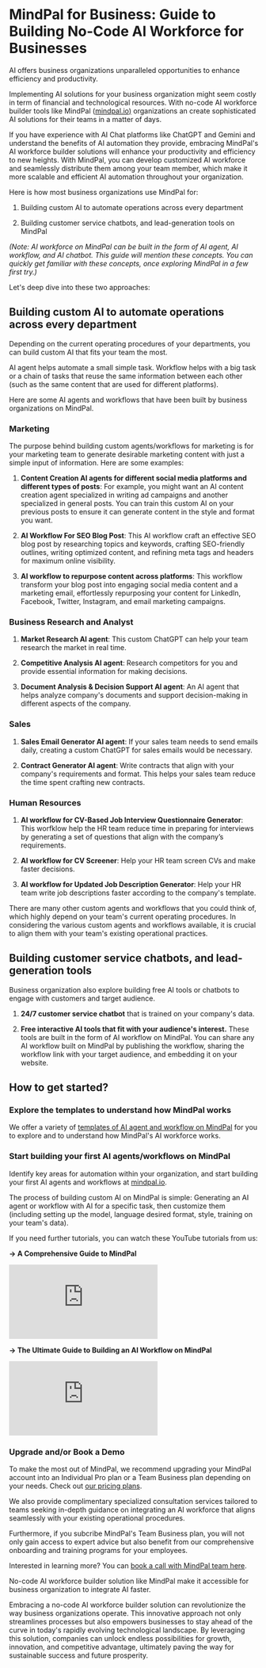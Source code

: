 # MindPal for Business: Guide to Building No-Code AI Workforce for Businesses

AI offers business organizations unparalleled opportunities to enhance efficiency and productivity.

Implementing AI solutions for your business organization might seem costly in term of financial and technological resources. With no-code AI workforce builder tools like MindPal ([mindpal.io](http://mindpal.io)[)](http://mindpal.io/) organizations an create sophisticated AI solutions for their teams in a matter of days.

If you have experience with AI Chat platforms like ChatGPT and Gemini and understand the benefits of AI automation they provide, embracing MindPal's AI workforce builder solutions will enhance your productivity and efficiency to new heights. With MindPal, you can develop customized AI workforce and seamlessly distribute them among your team member, which make it more scalable and efficient AI automation throughout your organization.

Here is how most business organizations use MindPal for:

1. Building custom AI to automate operations across every department

2. Building customer service chatbots, and lead-generation tools on MindPal

_(Note: AI workforce on MindPal can be built in the form of AI agent, AI workflow, and AI chatbot. This guide will mention these concepts. You can quickly get familiar with these concepts, once exploring MindPal in a few first try.)_

Let's deep dive into these two approaches:

## Building custom AI to automate operations across every department

Depending on the current operating procedures of your departments, you can build custom AI that fits your team the most.

AI agent helps automate a small simple task. Workflow helps with a big task or a chain of tasks that reuse the same information between each other (such as the same content that are used for different platforms).

Here are some AI agents and workflows that have been built by business organizations on MindPal.

### Marketing

The purpose behind building custom agents/workflows for marketing is for your marketing team to generate desirable marketing content with just a simple input of information. Here are some examples:

1.  **Content Creation AI agents for different social media platforms and different types of posts**: For example, you might want an AI content creation agent specialized in writing ad campaigns and another specialized in general posts. You can train this custom AI on your previous posts to ensure it can generate content in the style and format you want.
    
2. **AI Workflow For SEO Blog Post**: This AI workflow craft an effective SEO blog post by researching topics and keywords, crafting SEO-friendly outlines, writing optimized content, and refining meta tags and headers for maximum online visibility.
    
3. **AI workflow to repurpose content across platforms**: This workflow transform your blog post into engaging social media content and a marketing email, effortlessly repurposing your content for LinkedIn, Facebook, Twitter, Instagram, and email marketing campaigns.
    

### Business Research and Analyst

1. **Market Research AI agent**: This custom ChatGPT can help your team research the market in real time.
    
2. **Competitive Analysis AI agent**: Research competitors for you and provide essential information for making decisions.
    
3. **Document Analysis & Decision Support AI agent**: An AI agent that helps analyze company's documents and support decision-making in different aspects of the company.
    

### Sales

1. **Sales Email Generator AI agent**: If your sales team needs to send emails daily, creating a custom ChatGPT for sales emails would be necessary.
    
2. **Contract Generator AI agent**: Write contracts that align with your company's requirements and format. This helps your sales team reduce the time spent crafting new contracts.
    
### Human Resources

1. **AI workflow for CV-Based Job Interview Questionnaire Generator**: This worfklow help the HR team reduce time in preparing for interviews by generating a set of questions that align with the company’s requirements.
    
2. **AI workflow for CV Screener**: Help your HR team screen CVs and make faster decisions.
    
3. **AI workflow for Updated Job Description Generator**: Help your HR team write job descriptions faster according to the company's template.
        
There are many other custom agents and workflows that you could think of, which highly depend on your team's current operating procedures. In considering the various custom agents and workflows available, it is crucial to align them with your team's existing operational practices.

## Building customer service chatbots, and lead-generation tools

Business organization also explore building free AI tools or chatbots to engage with customers and target audience.

1. **24/7 customer service chatbot** that is trained on your company's data.
    
2. **Free interactive AI tools that fit with your audience's interest.** These tools are built in the form of AI workflow on MindPal. You can share any AI workflow built on MindPal by publishing the workflow, sharing the workflow link with your target audience, and embedding it on your website.
    
## How to get started?


<Steps>

### Explore the templates to understand how MindPal works
    
We offer a variety of [templates of AI agent and workflow on MindPal](https://mindpal.space/workflow) for you to explore and to understand how MindPal's AI workforce works.

### Start building your first AI agents/workflows on MindPal
    
Identify key areas for automation within your organization, and start building your first AI agents and workflows at [mindpal.io](https://mindpal.io).

The process of building custom AI on MindPal is simple: Generating an AI agent or workflow with AI for a specific task, then customize them (including setting up the model, language desired format, style, training on your team's data).

If you need further tutorials, you can watch these YouTube tutorials from us:

**→ A Comprehensive Guide to MindPal**

<iframe
  style={{ width: "100%", aspectRatio: "16/9", marginTop: "32px" }}
  src="https://www.youtube.com/embed/IY2Hze0-tWs"
  title="YouTube video player"
  frameBorder="0"
  allow="accelerometer; autoplay; clipboard-write; encrypted-media; gyroscope; picture-in-picture; web-share"
  allowFullScreen
></iframe>

**→ The Ultimate Guide to Building an AI Workflow on MindPal**

<iframe
  style={{ width: "100%", aspectRatio: "16/9", marginTop: "32px" }}
  src="https://www.youtube.com/embed/dZVskx8xUJE"
  title="YouTube video player"
  frameBorder="0"
  allow="accelerometer; autoplay; clipboard-write; encrypted-media; gyroscope; picture-in-picture; web-share"
  allowFullScreen
></iframe>

### Upgrade and/or Book a Demo

To make the most out of MindPal, we recommend upgrading your MindPal account into an Individual Pro plan or a Team Business plan depending on your needs. Check out [our pricing plans](https://mindpal.space/pricing).
    
We also provide complimentary specialized consultation services tailored to teams seeking in-depth guidance on integrating an AI workforce that aligns seamlessly with your existing operational procedures.

Furthermore, if you subcribe MindPal's Team Business plan, you will not only gain access to expert advice but also benefit from our comprehensive onboarding and training programs for your employees.

Interested in learning more? You can [book a call with MindPal team here](https://cal.com/mindpal/demo).

</Steps>

No-code AI workforce builder solution like MindPal make it accessible for business organization to integrate AI faster.

Embracing a no-code AI workforce builder solution can revolutionize the way business organizations operate. This innovative approach not only streamlines processes but also empowers businesses to stay ahead of the curve in today's rapidly evolving technological landscape. By leveraging this solution, companies can unlock endless possibilities for growth, innovation, and competitive advantage, ultimately paving the way for sustainable success and future prosperity.


<PageFooter />
